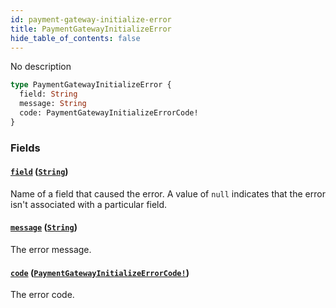 ```yaml
---
id: payment-gateway-initialize-error
title: PaymentGatewayInitializeError
hide_table_of_contents: false
---
```


No description

```graphql
type PaymentGatewayInitializeError {
  field: String
  message: String
  code: PaymentGatewayInitializeErrorCode!
}
```

### Fields

#### [`field`](#) ([`String`](../../../developer/api-reference/scalars/string))

Name of a field that caused the error. A value of `null` indicates that the error isn't associated with a particular field.

#### [`message`](#) ([`String`](../../../developer/api-reference/scalars/string))

The error message.

#### [`code`](#) ([`PaymentGatewayInitializeErrorCode!`](../../../developer/api-reference/enums/payment-gateway-initialize-error-code))

The error code.
